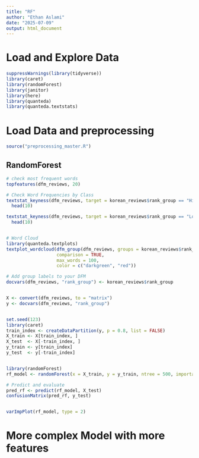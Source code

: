 ```yaml
---
title: "RF"
author: "Ethan Aslami"
date: "2025-07-09"
output: html_document
---
```

# Load and Explore Data
```r
suppressWarnings(library(tidyverse))
library(caret)
library(randomForest)
library(janitor)
library(here)
library(quanteda)
library(quanteda.textstats)
```

# Load Data and preprocessing
```r

source("preprocessing_master.R")
```


## RandomForest 

```r

# check most frequent words
topfeatures(dfm_reviews, 20)

# Check Word Frequencies by Class
textstat_keyness(dfm_reviews, target = korean_reviews$rank_group == "High") %>% 
  head(10)

textstat_keyness(dfm_reviews, target = korean_reviews$rank_group == "Low") %>% 
  head(10)


# Word Cloud
library(quanteda.textplots)
textplot_wordcloud(dfm_group(dfm_reviews, groups = korean_reviews$rank_group), 
                   comparison = TRUE, 
                   max_words = 100, 
                   color = c("darkgreen", "red"))

# Add group labels to your DFM
docvars(dfm_reviews, "rank_group") <- korean_reviews$rank_group


X <- convert(dfm_reviews, to = "matrix")
y <- docvars(dfm_reviews, "rank_group")


set.seed(123)
library(caret)
train_index <- createDataPartition(y, p = 0.8, list = FALSE)
X_train <- X[train_index, ]
X_test  <- X[-train_index, ]
y_train <- y[train_index]
y_test  <- y[-train_index]


library(randomForest)
rf_model <- randomForest(x = X_train, y = y_train, ntree = 500, importance = TRUE)

# Predict and evaluate
pred_rf <- predict(rf_model, X_test)
confusionMatrix(pred_rf, y_test)


varImpPlot(rf_model, type = 2)

```

# More complex Model with more features 
```r


```